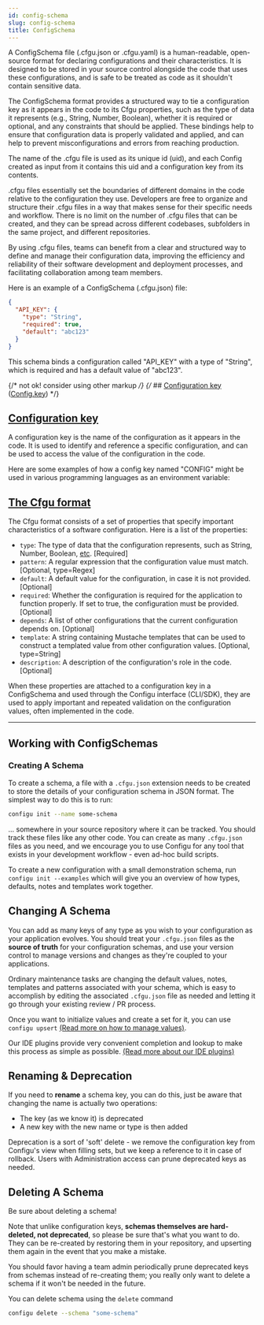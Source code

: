 ```yaml
---
id: config-schema
slug: config-schema
title: ConfigSchema
---
```



A ConfigSchema file (.cfgu.json or .cfgu.yaml) is a human-readable, open-source format for declaring configurations and their characteristics. It is designed to be stored in your source control alongside the code that uses these configurations, and is safe to be treated as code as it shouldn't contain sensitive data.

The ConfigSchema format provides a structured way to tie a configuration key as it appears in the code to its Cfgu properties, such as the type of data it represents (e.g., String, Number, Boolean), whether it is required or optional, and any constraints that should be applied. These bindings help to ensure that configuration data is properly validated and applied, and can help to prevent misconfigurations and errors from reaching production.

The name of the .cfgu file is used as its unique id (uid), and each Config created as input from it contains this uid and a configuration key from its contents.

.cfgu files essentially set the boundaries of different domains in the code relative to the configuration they use. Developers are free to organize and structure their .cfgu files in a way that makes sense for their specific needs and workflow. There is no limit on the number of .cfgu files that can be created, and they can be spread across different codebases, subfolders in the same project, and different repositories.

By using .cfgu files, teams can benefit from a clear and structured way to define and manage their configuration data, improving the efficiency and reliability of their software development and deployment processes, and facilitating collaboration among team members.

Here is an example of a ConfigSchema (.cfgu.json) file:

```json
{
  "API_KEY": {
    "type": "String",
    "required": true,
    "default": "abc123"
  }
}
```

This schema binds a configuration called "API_KEY" with a type of "String", which is required and has a default value of "abc123".

{/* not ok! consider using other markup */}
{/* ## [Configuration key](https://github.com/configu/configu/blob/main/types/ConfigSchema.ts#L21) ([Config.key](https://github.com/configu/configu/blob/main/types/Config.ts#L5)) */}

## [Configuration key](https://github.com/configu/configu/blob/main/types/ConfigSchema.ts#L21)

A configuration key is the name of the configuration as it appears in the code. It is used to identify and reference a specific configuration, and can be used to access the value of the configuration in the code.

Here are some examples of how a config key named "CONFIG" might be used in various programming languages as an environment variable:

<LangToEnvs />

## [The Cfgu format](https://github.com/configu/configu/blob/main/types/Cfgu.ts)

The Cfgu format consists of a set of properties that specify important characteristics of a software configuration. Here is a list of the properties:

- `type`: The type of data that the configuration represents, such as String, Number, Boolean, [etc](/docs/cfgu-types). [Required]
- `pattern`: A regular expression that the configuration value must match. [Optional, type=Regex]
- `default`: A default value for the configuration, in case it is not provided. [Optional]
- `required`: Whether the configuration is required for the application to function properly. If set to true, the configuration must be provided. [Optional]
- `depends`: A list of other configurations that the current configuration depends on. [Optional]
- `template`: A string containing Mustache templates that can be used to construct a templated value from other configuration values. [Optional, type=String]
- `description`: A description of the configuration's role in the code. [Optional]

When these properties are attached to a configuration key in a ConfigSchema and used through the Configu interface (CLI/SDK), they are used to apply important and repeated validation on the configuration values, often implemented in the code.

---

## Working with ConfigSchemas

### Creating A Schema

To create a schema, a file with a `.cfgu.json` extension needs to be created to store the details
of your configuration schema in JSON format. The simplest way to do this is to run:

```sh
configu init --name some-schema
```

... somewhere in your source repository where it can be tracked. You should track these files
like any other code. You can create as many `.cfgu.json` files as you need, and we encourage
you to use Configu for any tool that exists in your development workflow - even ad-hoc build scripts.

To create a new configuration with a small demonstration schema, run `configu init --examples` which
will give you an overview of how types, defaults, notes and templates work together.

## Changing A Schema

You can add as many keys of any type as you wish to your configuration as your application evolves.
You should treat your `.cfgu.json` files as the **source of truth** for your configuration schemas,
and use your version control to manage versions and changes as they're coupled to your applications.

Ordinary maintenance tasks are changing the default values, notes, templates and patterns associated
with your schema, which is easy to accomplish by editing the associated `.cfgu.json` file as needed
and letting it go through your existing review / PR process.

Once you want to initialize values and create a set for it, you can use `configu upsert`
[(Read more on how to manage values)](/sets).

Our IDE plugins provide very convenient completion and lookup to make this process as simple as possible.
[(Read more about our IDE plugins)](/ide-plugins)

## Renaming & Deprecation

If you need to **rename** a schema key, you can do this, just be aware that changing the name
is actually two operations:

- The key (as we know it) is deprecated
- A new key with the new name or type is then added

Deprecation is a sort of 'soft' delete - we remove the configuration key from Configu's view when
filling sets, but we keep a reference to it in case of rollback. Users with Administration access
can prune deprecated keys as needed.

## Deleting A Schema

<Admonition type="warning">

Be sure about deleting a schema!

</Admonition>

Note that unlike configuration keys, **schemas themselves are hard-deleted, not deprecated**,
so please be sure that's what you want to do. They can be re-created by restoring them in your
repository, and upserting them again in the event that you make a mistake.

You should favor having a team admin periodically prune deprecated keys from schemas instead
of re-creating them; you really only want to delete a schema if it won't be needed in the future.

You can delete schema using the `delete` command

```sh
configu delete --schema "some-schema"
```
